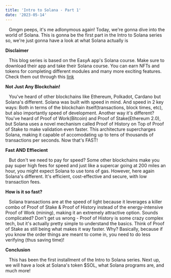 ```yaml
---
title: 'Intro to Solana - Part 1'
date: '2023-05-14'
---
```


&ensp; Gmgm peeps, it's me adlonymous again! Today, we're gonna dive into the world of Solana. This is gonna be the first part in the Intro to Solana series so, we're just gonna have a look at what Solana actually is

**Disclaimer**

&ensp; This blog series is based on the EasyA app's Solana course. Make sure to download their app and take their Solana course. You can earn NFTs and tokens for completing different modules and many more exciting features. Check them out through this [link](https://www.easya.io/)

**Not Just Any Blockchain!**

&ensp; You've heard of other blockchains like Ethereum, Polkadot, Cardano but Solana's different. Solana was built with speed in mind. And speed in 2 key ways: Both in terms of the blockchain itself(transactions, block times, etc), but also importantly speed of development. Another way it's different? You've heard of Proof of Work(Bitcoin) and Proof of Stake(Ethereum 2.0), but Solana uses a novel mechanism called Proof of History on Top of Proof of Stake to make validation even faster. This architecture supercharges Solana, making it capable of accomodating up to tens of thousands of transactions per seconds. Now that's FAST!

**Fast AND Effiecient**

&ensp; But don't we need to pay for speed? Some other blockchains make you pay super high fees for speed and just like a supercar going at 200 miles an hour, you might expect Solana to use tons of gas. However, here again Solana's different. It's efficient, cost-effective and secure, with low transaction fees.

**How is it so fast?**

&ensp; Solana transactions are at the speed of light because it leverages a killer combo of Proof of Stake & Proof of History instead of the energy-intensive Proof of Work (mining), making it an extremely attractive option. Sounds complicated? Don't get us wrong - Proof of History is some crazy complex tech, but it's actually pretty simple to understand the basics. Think of Proof of Stake as still being what makes it way faster. Why? Basically, because if you know the order things are meant to come in, you need to do less verifying (thus saving time)!

**Conclusion**

&ensp; This has been the first installment of the Intro to Solana series. Next up, we will have a look at Solana's token $SOL, what Solana programs are, and much more!